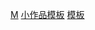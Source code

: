 {{Catnav|頁面分類|總類|維基百科模板|條目信息與編輯模板|小作品模板|地理小作品模板|亞洲小作品模板|東南亞小作品模板}}

[[Category:東南亞小作品模板|M]]
[[Category:馬來西亞模板|小作品模板]]
[[Category:馬來西亞小作品|模板]]